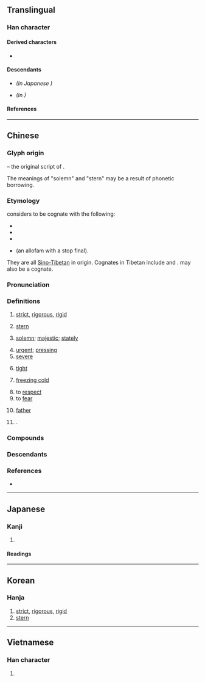 {{also|严|厳}}
{{character info}}
==Translingual==
{{Han simplified forms|嚴|厳|严}}

===Han character===
{{Han char|rn=30|rad=口|as=17|sn=20|four=66248|canj=RRMMK|ids=⿱吅𠪚}}

====Derived characters====
* {{l|mul|[[儼]], [[㘙]], [[壧]], [[孍]], [[巗]], [[曮]], [[欕]], [[玁]], [[礹]], [[讝]], [[釅]], [[麣]], [[䶫]], [[巖]], [[䕾]], [[䉷]]}}

====Descendants====
* {{l|mul|[[厳]]}} ''(In Japanese {{w|shinjitai}})''
* {{l|mul|[[严]]}} ''(In {{w|simplified Chinese}})''

====References====
{{Han ref|kx=0214.070|dkj=04589|dj=0436.330|hdz=10702.020|uh=56B4}}

----

==Chinese==
{{zh-forms|s=严|alt=⿱吅厂}}
{{zh-wp|zh:嚴姓|yue:嚴氏|nan:Giâm (khió-pêng)}}

===Glyph origin===
{{Han etym}}
{{Han compound|喦|敢|c1=s|c2=p|t1=talkative|ls=psc}} – the original script of {{och-l|譀|exaggerated and absurd words}}.

The meanings of "solemn" and "stern" may be a result of phonetic borrowing.

===Etymology===
{{zh-ref|Schuessler (2007)}} considers {{och-l|嚴}} to be cognate with the following:
* {{och-l|巖|''(of mountains)'' high; lofty}}
* {{och-l|儼|dignified; majestic}}
* {{och-l|險|precipitous; dangerous}}
* {{och-l|業|lofty; large}} (an allofam with a stop final).

They are all [[Sino-Tibetan]] in origin. Cognates in Tibetan include {{cog|bo|རྔམ་པ་||splendor; majesty}} and {{cog|bo|རྔམས||height; splendor}}. {{cog|my|ငြမ်း||scaffold}} may also be a cognate.

===Pronunciation===
{{zh-pron
|m=yán
|m-s=ngan2/nyian2
|m-s_note=nyian2 - literary; ngan2 - vernacular
|c=jim4
|c-t=ngiam3
|g=nyien4
|h=pfs=ngiàm;gd=ngiam2
|j=ie1
|mb=ngǐng
|md=ngièng
|mn=qz:gân/ml,jj,tw:giâm
|mn_note=gân - vernacular; giâm - literary
|mn-t=ngiam5/ngiêm5
|mn-t_note=ngiam5 - Shantou; ngiêm5 - Chaozhou
|w=3nyi
|x=nyienn2
|mc=y
|oc=y
|ma=
|cat=a
}}
{{rfp|dng|Dungan}}

===Definitions===
{{zh-hanzi}}

# [[strict]], [[rigorous]], [[rigid]]
#: {{zh-x|嚴格|strict; stringent}}
#: {{zh-x|嚴謹|rigorous; strict}}
#: {{zh-x|對 自己 要求 很 嚴|to be strict with oneself}}
# [[stern]]
#: {{zh-x|嚴厲|stern}}
# [[solemn]]; [[majestic]]; [[stately]]
#: {{zh-x|莊嚴|solemn}}
#: {{zh-x|尊嚴|dignity}}
# [[urgent]]; [[pressing]]
# [[severe]]
#: {{zh-x|嚴重|severe; critical}}
# {{lb|zh|of defense}} [[tight]]
#: {{zh-x|嚴密|tight; difficult to penetrate}}
# {{lb|zh|of weather}} [[freezing cold]]
#: {{zh-x|嚴冬|severe winter; harsh winter}}
#: {{zh-x|嚴寒|freezing cold; bitterly cold}}
# to [[respect]]
# to [[fear]]
# {{lb|zh|honorific}} [[father]]
#: {{zh-x|家嚴|my '''father'''}}
# {{surname|zh}}.
#: {{zh-x|w:zh:嚴復\^'''嚴'''.^復|{{w|Yan Fu|'''Yan''' Fu}} {{q|scholar and translator}}}}

===Compounds===
{{zh-der|不惡而嚴|保不嚴|先嚴|卞嚴子|嘴嚴|嚴世蕃|嚴光|嚴冬|嚴切|嚴刑|嚴刑峻法|嚴制|嚴刻|嚴厲|嚴可均|嚴君|嚴命|嚴妝|嚴守|嚴家淦|嚴密|嚴寒|嚴實|嚴峻|嚴嵩|嚴師|嚴復|嚴忌|嚴惡|嚴懲|嚴懲不貸|嚴振|嚴整|嚴斥|嚴於律己|嚴明|嚴更|嚴查|嚴格|嚴棘|嚴正|嚴殺|嚴毅|嚴氣正性|嚴父|嚴禁|嚴絲合縫|嚴緊|嚴羽|嚴肅|嚴苛|嚴處|嚴裝|嚴親|嚴詞|嚴詞厲色|嚴謹|嚴辦|嚴遵|嚴酷|嚴重|嚴防|嚴陣以待|嚴霜|嚴靚|嚴駕|嚴麗|嚴鼓|夜嚴|妻管嚴|威嚴|家嚴|寶相莊嚴|尊嚴|尊嚴死|師嚴道尊|師道尊嚴|從嚴|恭肅嚴整|態度嚴肅|戒嚴|戒嚴令|戒嚴法|打嚴嵩|森嚴|楞嚴經|法度嚴明|父嚴子孝|盛飾嚴裝|端嚴|綦嚴|緊嚴|義正詞嚴|義正辭嚴|苛嚴|莊嚴|華嚴五祖|華嚴宗|華嚴經|號令森嚴|解嚴|詞嚴義密|詞嚴義正|謹嚴|警備森嚴|賞罰嚴明|辭嚴氣正|辭嚴義正|門禁森嚴|嚴店|壁壘森嚴|嚴家墩|嚴橋}}

===Descendants===
{{CJKV||j=厳|ごん|j2=げん|엄|nghiêm}}

===References===
* {{thcwd|12982}}

{{zh-cat|Intermediate}}

----

==Japanese==
{{ja-kanji forms|厳|嚴}}

===Kanji===
{{ja-kanji|grade=|rs=口17|shin=厳}}

# {{ja-kyu sp|厳}} ''{{gloss|[[strictness]], [[severity]], [[rigidity]]}}''

====Readings====
{{ja-readings
|goon=ごん<ごん<ごむ
|kanon=げん<げん<げむ
|kun=きび-し.い, おごそ-か
}}

----

==Korean==

===Hanja===
{{ko-hanja|hangeul=엄|rv=eom|mr=ŏm}}

# [[strict]], [[rigorous]], [[rigid]]
# [[stern]]

----

==Vietnamese==

===Han character===
{{vi-readings|reading=nghiêm, ngàm|rs=口17}}

# {{rfdef|vi|sort=口17}}